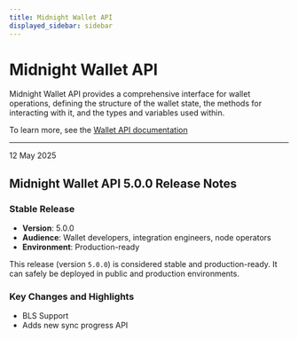 ```yaml
---
title: Midnight Wallet API
displayed_sidebar: sidebar
---
```


# Midnight Wallet API

Midnight Wallet API provides a comprehensive interface for wallet operations, defining the structure of the wallet state, the methods for interacting with it, and the types and variables used within.

To learn more, see the [Wallet API documentation](../../develop/reference/midnight-api/wallet-api/)

---

<div 
  style={{
    marginTop: '0',
    fontSize: '1rem',
    fontWeight: 'normal',
    marginBottom: '0.5rem'
  }}
>
  12 May 2025
</div>

## Midnight Wallet API 5.0.0 Release Notes

### Stable Release

* **Version**: 5.0.0
* **Audience**: Wallet developers, integration engineers, node operators
* **Environment**: Production-ready


This release (version `5.0.0`) is considered stable and production-ready. It can safely be deployed in public and production environments.

### Key Changes and Highlights

* BLS Support
* Adds new sync progress API